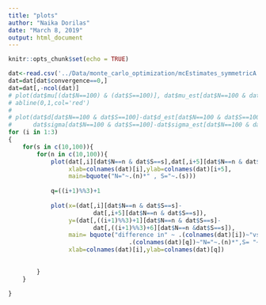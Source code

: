 ```yaml
---
title: "plots"
author: "Naika Dorilas"
date: "March 8, 2019"
output: html_document
---
```


```r
knitr::opts_chunk$set(echo = TRUE)
```
```r
dat<-read.csv('../Data/monte_carlo_optimization/mcEstimates_symmetricA.csv')
dat=dat[dat$convergence==0,]
dat=dat[,-ncol(dat)]
# plot(dat$mu[(dat$N==100) & (dat$S==100)], dat$mu_est[dat$N==100 & dat$S==100])
# abline(0,1,col='red')
# 
# plot(dat$d[dat$N==100 & dat$S==100]-dat$d_est[dat$N==100 & dat$S==100], 
#      dat$sigma[dat$N==100 & dat$S==100]-dat$sigma_est[dat$N==100 & dat$S==100])
for (i in 1:3)
{
    for(s in c(10,100)){
        for(n in c(10,100)){
            plot(dat[,i][dat$N==n & dat$S==s],dat[,i+5][dat$N==n & dat$S==s],
                 xlab=colnames(dat)[i],ylab=colnames(dat)[i+5],
                 main=bquote("N="~.(n)*" , S="~.(s)))
            
            q=((i+1)%%3)+1
            
            plot(x=(dat[,i][dat$N==n & dat$S==s]-
                        dat[,i+5][dat$N==n & dat$S==s]), 
                 y=(dat[,((i+1)%%3)+1][dat$N==n & dat$S==s]-
                        dat[,((i+1)%%3)+6][dat$N==n &dat$S==s]),
                 main= bquote("difference in" ~ .(colnames(dat)[i])~"vs "~
                                  .(colnames(dat)[q])~"N="~.(n)*",S= "~.(s)),
                 xlab=colnames(dat)[i],ylab=colnames(dat)[q])
            
            
        }
    }
    
}
```
